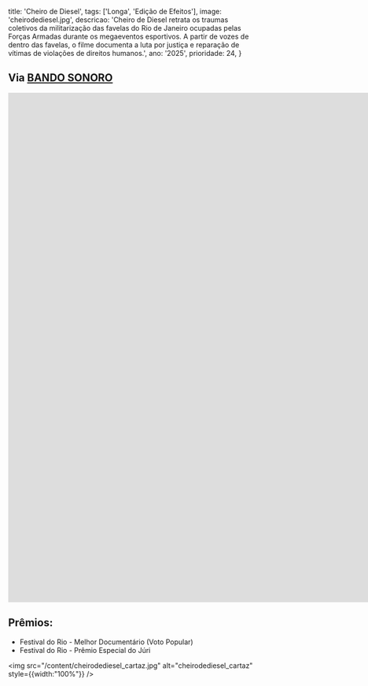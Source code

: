   title: 'Cheiro de Diesel',
  tags: ['Longa', 'Edição de Efeitos'],
  image: 'cheirodediesel.jpg',
  descricao: 'Cheiro de Diesel retrata os traumas coletivos da militarização das favelas do Rio de Janeiro ocupadas pelas Forças Armadas durante os megaeventos esportivos. A partir de vozes de dentro das favelas, o filme documenta a luta por justiça e reparação de vítimas de violações de direitos humanos.',
  ano: '2025',
  prioridade: 24,
}

## Via <a href="https://bandosonoro.com.br/" target="_blank">BANDO SONORO</a>

<iframe width="1840" height="1035" src="https://www.youtube.com/embed/UiJQggFC_lQ" title="Cheiro de Diesel - Trailer oficial" frameborder="0" allow="accelerometer; autoplay; clipboard-write; encrypted-media; gyroscope; picture-in-picture; web-share" referrerpolicy="strict-origin-when-cross-origin" allowfullscreen></iframe>

## Prêmios:
- Festival do Rio - Melhor Documentário (Voto Popular)
- Festival do Rio - Prêmio Especial do Júri

 <img src="/content/cheirodediesel_cartaz.jpg" alt="cheirodediesel_cartaz" style={{width:"100%"}} />
